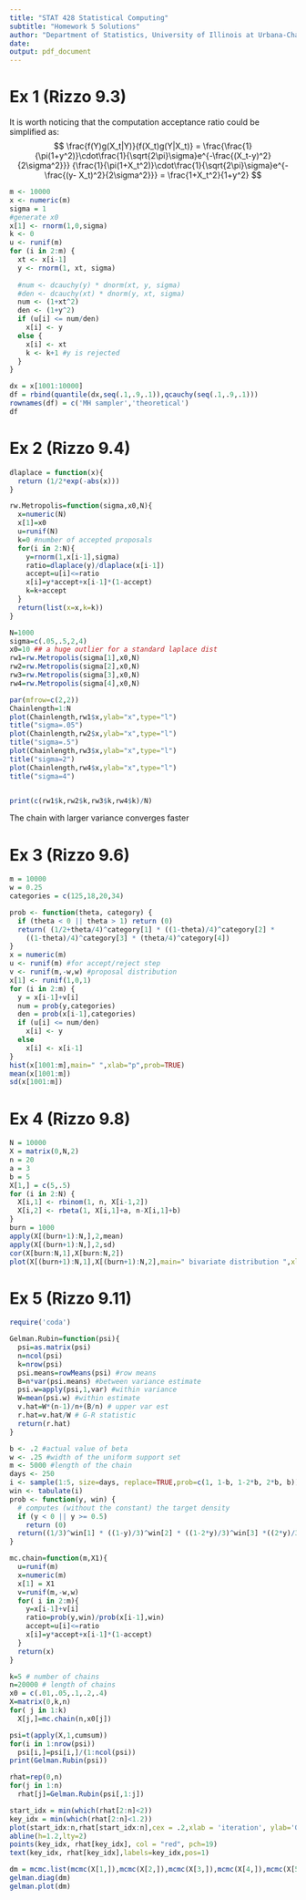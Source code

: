 ---
title: "STAT 428 Statistical Computing"
subtitle: "Homework 5 Solutions"
author: "Department of Statistics, University of Illinois at Urbana-Champaign"
date: 
output: pdf_document
---

# Ex 1 (Rizzo 9.3)
It is worth noticing that the computation acceptance ratio could be simplified as:
$$
  \frac{f(Y)g(X_t|Y)}{f(X_t)g(Y|X_t)} = \frac{\frac{1}{\pi(1+y^2)}\cdot\frac{1}{\sqrt{2\pi}\sigma}e^{-\frac{(X_t-y)^2}{2\sigma^2}}}
{\frac{1}{\pi(1+X_t^2)}\cdot\frac{1}{\sqrt{2\pi}\sigma}e^{-\frac{(y-
X_t)^2}{2\sigma^2}}}  = \frac{1+X_t^2}{1+y^2}
$$

```{r}
m <- 10000
x <- numeric(m)
sigma = 1
#generate x0
x[1] <- rnorm(1,0,sigma)
k <- 0
u <- runif(m)
for (i in 2:m) {
  xt <- x[i-1]
  y <- rnorm(1, xt, sigma)
  
  #num <- dcauchy(y) * dnorm(xt, y, sigma)
  #den <- dcauchy(xt) * dnorm(y, xt, sigma)
  num <- (1+xt^2)
  den <- (1+y^2)
  if (u[i] <= num/den)
    x[i] <- y 
  else {
    x[i] <- xt
    k <- k+1 #y is rejected
  }
}

dx = x[1001:10000]
df = rbind(quantile(dx,seq(.1,.9,.1)),qcauchy(seq(.1,.9,.1)))
rownames(df) = c('MH sampler','theoretical')
df
```

# Ex 2 (Rizzo 9.4)
```{r}
dlaplace = function(x){
  return (1/2*exp(-abs(x)))
}

rw.Metropolis=function(sigma,x0,N){
  x=numeric(N)
  x[1]=x0
  u=runif(N)
  k=0 #number of accepted proposals
  for(i in 2:N){
    y=rnorm(1,x[i-1],sigma)
    ratio=dlaplace(y)/dlaplace(x[i-1])
    accept=u[i]<=ratio
    x[i]=y*accept+x[i-1]*(1-accept)
    k=k+accept
  }
  return(list(x=x,k=k))
}

N=1000
sigma=c(.05,.5,2,4)
x0=10 ## a huge outlier for a standard laplace dist
rw1=rw.Metropolis(sigma[1],x0,N)
rw2=rw.Metropolis(sigma[2],x0,N)
rw3=rw.Metropolis(sigma[3],x0,N)
rw4=rw.Metropolis(sigma[4],x0,N)

par(mfrow=c(2,2))
Chainlength=1:N
plot(Chainlength,rw1$x,ylab="x",type="l")
title("sigma=.05")
plot(Chainlength,rw2$x,ylab="x",type="l")
title("sigma=.5")
plot(Chainlength,rw3$x,ylab="x",type="l")
title("sigma=2")
plot(Chainlength,rw4$x,ylab="x",type="l")
title("sigma=4")


print(c(rw1$k,rw2$k,rw3$k,rw4$k)/N)

```
The chain with larger variance converges faster

# Ex 3 (Rizzo 9.6)
```{r}
m = 10000
w = 0.25
categories = c(125,18,20,34)

prob <- function(theta, category) {
  if (theta < 0 || theta > 1) return (0)
  return( (1/2+theta/4)^category[1] * ((1-theta)/4)^category[2] *
    ((1-theta)/4)^category[3] * (theta/4)^category[4])
}
x = numeric(m)
u <- runif(m) #for accept/reject step
v <- runif(m,-w,w) #proposal distribution
x[1] <- runif(1,0,1)
for (i in 2:m) {
  y = x[i-1]+v[i]
  num = prob(y,categories)
  den = prob(x[i-1],categories)
  if (u[i] <= num/den)
    x[i] <- y
  else
    x[i] <- x[i-1]
}
hist(x[1001:m],main=" ",xlab="p",prob=TRUE)
mean(x[1001:m])
sd(x[1001:m])
```

# Ex 4 (Rizzo 9.8)
```{r}
N = 10000
X = matrix(0,N,2)
n = 20
a = 3
b = 5
X[1,] = c(5,.5)
for (i in 2:N) {
  X[i,1] <- rbinom(1, n, X[i-1,2])
  X[i,2] <- rbeta(1, X[i,1]+a, n-X[i,1]+b)
}
burn = 1000
apply(X[(burn+1):N,],2,mean)
apply(X[(burn+1):N,],2,sd)
cor(X[burn:N,1],X[burn:N,2])
plot(X[(burn+1):N,1],X[(burn+1):N,2],main=" bivariate distribution ",xlab="x1", ylab="x2")
```

# Ex 5 (Rizzo 9.11)
```{r}
require('coda')

Gelman.Rubin=function(psi){
  psi=as.matrix(psi)
  n=ncol(psi)
  k=nrow(psi)
  psi.means=rowMeans(psi) #row means
  B=n*var(psi.means) #between variance estimate
  psi.w=apply(psi,1,var) #within variance
  W=mean(psi.w) #within estimate
  v.hat=W*(n-1)/n+(B/n) # upper var est
  r.hat=v.hat/W # G-R statistic
  return(r.hat)
}

b <- .2 #actual value of beta
w <- .25 #width of the uniform support set
m <- 5000 #length of the chain
days <- 250
i <- sample(1:5, size=days, replace=TRUE,prob=c(1, 1-b, 1-2*b, 2*b, b))
win <- tabulate(i)
prob <- function(y, win) {
  # computes (without the constant) the target density
  if (y < 0 || y >= 0.5)
    return (0)
  return((1/3)^win[1] * ((1-y)/3)^win[2] * ((1-2*y)/3)^win[3] *((2*y)/3)^win[4] * (y/3)^win[5])
}

mc.chain=function(m,X1){ 
  u=runif(m)
  x=numeric(m)
  x[1] = X1
  v=runif(m,-w,w)
  for( i in 2:m){
    y=x[i-1]+v[i]
    ratio=prob(y,win)/prob(x[i-1],win)
    accept=u[i]<=ratio
    x[i]=y*accept+x[i-1]*(1-accept)
  }
  return(x) 
}

k=5 # number of chains
n=20000 # length of chains
x0 = c(.01,.05,.1,.2,.4)
X=matrix(0,k,n)
for( j in 1:k)
  X[j,]=mc.chain(n,x0[j])

psi=t(apply(X,1,cumsum))
for(i in 1:nrow(psi))
  psi[i,]=psi[i,]/(1:ncol(psi))
print(Gelman.Rubin(psi))

rhat=rep(0,n)
for(j in 1:n)
  rhat[j]=Gelman.Rubin(psi[,1:j])

start_idx = min(which(rhat[2:n]<2))
key_idx = min(which(rhat[2:n]<1.2))
plot(start_idx:n,rhat[start_idx:n],cex = .2,xlab = 'iteration', ylab='Gelman-Rubin statistic')
abline(h=1.2,lty=2)
points(key_idx, rhat[key_idx], col = "red", pch=19)
text(key_idx, rhat[key_idx],labels=key_idx,pos=1)
```

```{r}
dm = mcmc.list(mcmc(X[1,]),mcmc(X[2,]),mcmc(X[3,]),mcmc(X[4,]),mcmc(X[5,]))
gelman.diag(dm)
gelman.plot(dm)
```